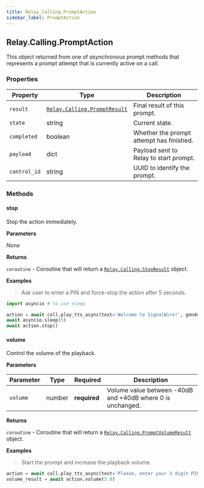 ```yaml
---
title: Relay.Calling.PromptAction
sidebar_label: PromptAction
---
```


[relay-calling-promptresult]: /sdks/reference/realtime-sdk/v2/sdks/python/calling/results/prompt-result
[relay-calling-stopresult]: /sdks/reference/realtime-sdk/v2/sdks/python/calling/results/stop-result
[relay-calling-promptvolumeresult]: /sdks/reference/realtime-sdk/v2/sdks/python/calling/results/prompt-volume-result

## Relay.Calling.PromptAction

This object returned from one of _asynchronous_ prompt methods that represents a prompt attempt that is currently active on a call.

### Properties

| Property | Type | Description |
| -------- | ---- | ----------- |
| `result` | [`Relay.Calling.PromptResult`][relay-calling-promptresult] | Final result of this prompt. |
| `state` | string | Current state. |
| `completed` | boolean | Whether the prompt attempt has finished. |
| `payload` | dict | Payload sent to Relay to start prompt. |
| `control_id` | string | UUID to identify the prompt. |

### Methods

#### stop

Stop the action immediately.

**Parameters**

_None_

**Returns**

`coroutine` - Coroutine that will return a [`Relay.Calling.StopResult`][relay-calling-stopresult] object.

**Examples**

> Ask user to enter a PIN and force-stop the action after 5 seconds.

```python
import asyncio # to use sleep

action = await call.play_tts_async(text='Welcome to SignalWire!', gender='male')
await asyncio.sleep(5)
await action.stop()
```

#### volume

Control the volume of the playback.

**Parameters**

| Parameter | Type | Required | Description |
| --------- | ---- | -------- | ----------- |
| `volume` | number | **required** | Volume value between -40dB and +40dB where 0 is unchanged. |

**Returns**

`coroutine` - Coroutine that will return a [`Relay.Calling.PromptVolumeResult`][relay-calling-promptvolumeresult] object.

**Examples**

> Start the prompt and increase the playback volume.

```python
action = await call.play_tts_async(text='Please, enter your 3 digit PIN.', gender='male')
volume_result = await action.volume(5.0)
```